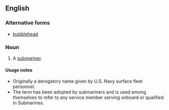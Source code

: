 ==English==

===Alternative forms===
* [[bubblehead]]

===Noun===
{{en-noun|sg=[[bubble]]-[[head]]}}

# {{military slang|derogatory}} A [[submariner]].

====Usage notes====
* Originally a derogatory name given by U.S. Navy surface fleet personnel.
* The term has been adopted by submariners and is used among themselves to refer to any service member serving onboard or qualified in Submarines.